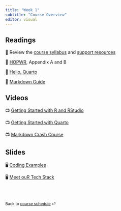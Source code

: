 ```yaml
---
title: "Week 1"
subtitle: "Course Overview"
editor: visual
---
```


## Readings

📖 Review the [course syllabus](/course-syllabus.qmd) and [support
resources](/course-support.qmd)

📖 [HOPWR](https://rstudio-education.github.io/hopr/starting.html),
Appendix A and B

📖 [Hello, Quarto](https://quarto.org/docs/get-started/hello/rstudio.html)

📖 [Markdown Guide](https://www.markdownguide.org/getting-started/)

## Videos

📺 [Getting Started with R and RStudio](https://youtu.be/eimM6pNkYjE)

📺 [Getting Started with Quarto](https://youtu.be/6QN9ZYURDFg)

📺 [Markdown Crash Course](https://www.youtube.com/watch?v=bTVIMt3XllM)

## Slides

🖥 [Coding Examples](/slides/week-1.1.qmd)

🖥 [Meet ouR Tech Stack](/slides/week-1.2.qmd)

<br><br>

::: {style="font-size: 0.875em;"}
Back to [course schedule](/ "Course schedule") ⏎
:::
